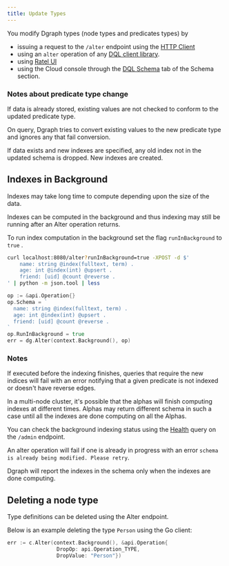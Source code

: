 ```yaml
---
title: Update Types
---
```


You modify Dgraph types (node types and predicates types) by

- issuing a request to the `/alter` endpoint using the
  [HTTP Client](/raw-http#alter-the-dql-schema)
- using an `alter` operation of any [DQL client library](/dql/clients).
- using [Ratel UI](./ratel/schema)
- using the Cloud console through the
  [DQL Schema](https://cloud.dgraph.io/_/schema?tab=dqlschema) tab of the Schema
  section.

### Notes about predicate type change

If data is already stored, existing values are not checked to conform to the
updated predicate type.

On query, Dgraph tries to convert existing values to the new predicate type and
ignores any that fail conversion.

If data exists and new indexes are specified, any old index not in the updated
schema is dropped. New indexes are created.

## Indexes in Background

Indexes may take long time to compute depending upon the size of the data.

Indexes can be computed in the background and thus indexing may still be running
after an Alter operation returns.

To run index computation in the background set the flag `runInBackground` to
`true` .

```sh
curl localhost:8080/alter?runInBackground=true -XPOST -d $'
    name: string @index(fulltext, term) .
    age: int @index(int) @upsert .
    friend: [uid] @count @reverse .
' | python -m json.tool | less
```

```go
op := &api.Operation{}
op.Schema = `
  name: string @index(fulltext, term) .
  age: int @index(int) @upsert .
  friend: [uid] @count @reverse .
`
op.RunInBackground = true
err = dg.Alter(context.Background(), op)
```

### Notes

If executed before the indexing finishes, queries that require the new indices
will fail with an error notifying that a given predicate is not indexed or
doesn't have reverse edges.

In a multi-node cluster, it's possible that the alphas will finish computing
indexes at different times. Alphas may return different schema in such a case
until all the indexes are done computing on all the Alphas.

You can check the background indexing status using the
[Health](./dgraph-alpha#querying-health) query on the `/admin` endpoint.

An alter operation will fail if one is already in progress with an error
`schema is already being modified. Please retry`.

Dgraph will report the indexes in the schema only when the indexes are done
computing.

## Deleting a node type

Type definitions can be deleted using the Alter endpoint.

Below is an example deleting the type `Person` using the Go client:

```go
err := c.Alter(context.Background(), &api.Operation{
                DropOp: api.Operation_TYPE,
                DropValue: "Person"})
```
